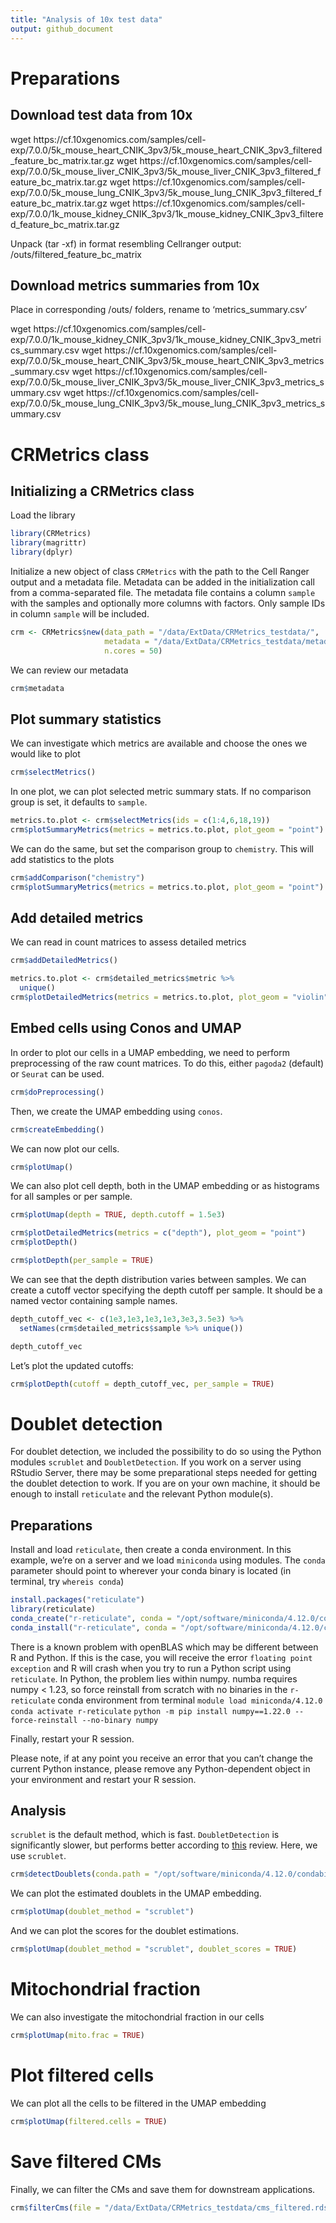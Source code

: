 ```yaml
---
title: "Analysis of 10x test data"
output: github_document
---
```


# Preparations

## Download test data from 10x

wget https://cf.10xgenomics.com/samples/cell-exp/7.0.0/5k_mouse_heart_CNIK_3pv3/5k_mouse_heart_CNIK_3pv3_filtered_feature_bc_matrix.tar.gz
wget https://cf.10xgenomics.com/samples/cell-exp/7.0.0/5k_mouse_liver_CNIK_3pv3/5k_mouse_liver_CNIK_3pv3_filtered_feature_bc_matrix.tar.gz
wget https://cf.10xgenomics.com/samples/cell-exp/7.0.0/5k_mouse_lung_CNIK_3pv3/5k_mouse_lung_CNIK_3pv3_filtered_feature_bc_matrix.tar.gz
wget https://cf.10xgenomics.com/samples/cell-exp/7.0.0/1k_mouse_kidney_CNIK_3pv3/1k_mouse_kidney_CNIK_3pv3_filtered_feature_bc_matrix.tar.gz

Unpack (tar -xf) in format resembling Cellranger output: <sample-ID>/outs/filtered_feature_bc_matrix

## Download metrics summaries from 10x

Place in corresponding /outs/ folders, rename to 'metrics_summary.csv'

wget https://cf.10xgenomics.com/samples/cell-exp/7.0.0/1k_mouse_kidney_CNIK_3pv3/1k_mouse_kidney_CNIK_3pv3_metrics_summary.csv
wget https://cf.10xgenomics.com/samples/cell-exp/7.0.0/5k_mouse_heart_CNIK_3pv3/5k_mouse_heart_CNIK_3pv3_metrics_summary.csv
wget https://cf.10xgenomics.com/samples/cell-exp/7.0.0/5k_mouse_liver_CNIK_3pv3/5k_mouse_liver_CNIK_3pv3_metrics_summary.csv
wget https://cf.10xgenomics.com/samples/cell-exp/7.0.0/5k_mouse_lung_CNIK_3pv3/5k_mouse_lung_CNIK_3pv3_metrics_summary.csv

# CRMetrics class


## Initializing a CRMetrics class

Load the library

```r
library(CRMetrics)
library(magrittr)
library(dplyr)
```

Initialize a new object of class `CRMetrics` with the path to the Cell Ranger output and a metadata file.
Metadata can be added in the initialization call from a comma-separated file. The metadata file contains a column `sample` with the samples and optionally more columns with factors. Only sample IDs in column `sample` will be included.

```r
crm <- CRMetrics$new(data_path = "/data/ExtData/CRMetrics_testdata/", 
                     metadata = "/data/ExtData/CRMetrics_testdata/metadata.csv", 
                     n.cores = 50)
```

We can review our metadata

```r
crm$metadata
```

## Plot summary statistics

We can investigate which metrics are available and choose the ones we would like to plot

```r
crm$selectMetrics()
```


In one plot, we can plot selected metric summary stats. If no comparison group is set, it defaults to `sample`.

```r
metrics.to.plot <- crm$selectMetrics(ids = c(1:4,6,18,19))
crm$plotSummaryMetrics(metrics = metrics.to.plot, plot_geom = "point")
```

We can do the same, but set the comparison group to `chemistry`. This will add statistics to the plots

```r
crm$addComparison("chemistry")
crm$plotSummaryMetrics(metrics = metrics.to.plot, plot_geom = "point")
```

## Add detailed metrics

We can read in count matrices to assess detailed metrics

```r
crm$addDetailedMetrics()
```

```r
metrics.to.plot <- crm$detailed_metrics$metric %>%
  unique()
crm$plotDetailedMetrics(metrics = metrics.to.plot, plot_geom = "violin")
```

## Embed cells using Conos and UMAP

In order to plot our cells in a UMAP embedding, we need to perform preprocessing of the raw count matrices. To do this, either `pagoda2` (default) or `Seurat` can be used. 

```r
crm$doPreprocessing()
```

Then, we create the UMAP embedding using `conos`.

```r
crm$createEmbedding()
```

We can now plot our cells.

```r
crm$plotUmap()
```

We can also plot cell depth, both in the UMAP embedding or as histograms for all samples or per sample.

```r
crm$plotUmap(depth = TRUE, depth.cutoff = 1.5e3)
```

```r
crm$plotDetailedMetrics(metrics = c("depth"), plot_geom = "point")
crm$plotDepth()
```

```r
crm$plotDepth(per_sample = TRUE)
```

We can see that the depth distribution varies between samples. We can create a cutoff vector specifying the depth cutoff per sample. It should be a named vector containing sample names.

```r
depth_cutoff_vec <- c(1e3,1e3,1e3,1e3,3e3,3.5e3) %>% 
  setNames(crm$detailed_metrics$sample %>% unique())

depth_cutoff_vec
```

Let's plot the updated cutoffs:
```r
crm$plotDepth(cutoff = depth_cutoff_vec, per_sample = TRUE)
```


# Doublet detection

For doublet detection, we included the possibility to do so using the Python modules `scrublet` and `DoubletDetection`. If you work on a server using RStudio Server, there may be some preparational steps needed for getting the doublet detection to work. If you are on your own machine, it should be enough to install `reticulate` and the relevant Python module(s).

## Preparations

Install and load `reticulate`, then create a conda environment. In this example, we're on a server and we load `miniconda` using modules. The `conda` parameter should point to wherever your conda binary is located (in terminal, try `whereis conda`)

```r
install.packages("reticulate")
library(reticulate)
conda_create("r-reticulate", conda = "/opt/software/miniconda/4.12.0/condabin/conda", python_version = 3.8)
conda_install("r-reticulate", conda = "/opt/software/miniconda/4.12.0/condabin/conda", pip = TRUE, packages = c("scrublet","doubletdetection"))
```

There is a known problem with openBLAS which may be different between R and Python. If this is the case, you will receive the error `floating point exception` and R will crash when you try to run a Python script using `reticulate`.
In Python, the problem lies within numpy. numba requires numpy < 1.23, so force reinstall from scratch with no binaries in the `r-reticulate` conda environment from terminal
`module load miniconda/4.12.0`
`conda activate r-reticulate`
`python -m pip install numpy==1.22.0 --force-reinstall --no-binary numpy`

Finally, restart your R session.

Please note, if at any point you receive an error that you can't change the current Python instance, please remove any Python-dependent object in your environment and restart your R session.

## Analysis

`scrublet` is the default method, which is fast. `DoubletDetection` is significantly slower, but performs better according to [this](https://www.sciencedirect.com/science/article/pii/S2405471220304592) review. Here, we use `scrublet`.

```r
crm$detectDoublets(conda.path = "/opt/software/miniconda/4.12.0/condabin/conda")
```

We can plot the estimated doublets in the UMAP embedding.

```r
crm$plotUmap(doublet_method = "scrublet")
```

And we can plot the scores for the doublet estimations.

```r
crm$plotUmap(doublet_method = "scrublet", doublet_scores = TRUE)
```

# Mitochondrial fraction

We can also investigate the mitochondrial fraction in our cells

```r
crm$plotUmap(mito.frac = TRUE)
```

# Plot filtered cells

We can plot all the cells to be filtered in the UMAP embedding

```r
crm$plotUmap(filtered.cells = TRUE)
```

# Save filtered CMs

Finally, we can filter the CMs and save them for downstream applications.

```r
crm$filterCms(file = "/data/ExtData/CRMetrics_testdata/cms_filtered.rds", depth_cutoff = 1e3, mito_cutoff = 0.05, doublets = TRUE)
```

